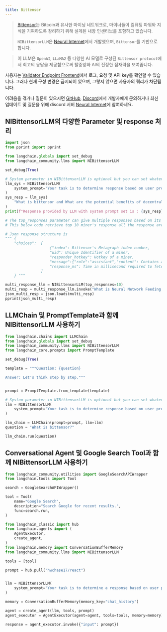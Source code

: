 ```yaml
---
title: Bittensor
---
```


>[Bittensor](https://bittensor.com/)는 Bitcoin과 유사한 마이닝 네트워크로, 마이너들이 컴퓨팅 파워와 지식을 기여하도록 장려하기 위해 설계된 내장 인센티브를 포함하고 있습니다.
>
>`NIBittensorLLM`은 [Neural Internet](https://neuralinternet.ai/)에서 개발했으며, `Bittensor`를 기반으로 합니다.

>이 LLM은 `OpenAI`, `LLaMA2` 등 다양한 AI 모델로 구성된 `Bittensor protocol`에서 최고의 응답을 제공함으로써 탈중앙화 AI의 진정한 잠재력을 보여줍니다.

사용자는 [Validator Endpoint Frontend](https://api.neuralinternet.ai/)에서 로그, 요청 및 API key를 확인할 수 있습니다. 그러나 현재 구성 변경은 금지되어 있으며, 그렇지 않으면 사용자의 쿼리가 차단됩니다.

어려움을 겪거나 질문이 있으시면 [GitHub](https://github.com/Kunj-2206), [Discord](https://discordapp.com/users/683542109248159777)에서 개발자에게 문의하거나 최신 업데이트 및 질문을 위해 discord 서버 [Neural Internet](https://discord.gg/neuralinternet)에 참여하세요.

## NIBittensorLLM의 다양한 Parameter 및 response 처리

```python
import json
from pprint import pprint

from langchain.globals import set_debug
from langchain_community.llms import NIBittensorLLM

set_debug(True)

# System parameter in NIBittensorLLM is optional but you can set whatever you want to perform with model
llm_sys = NIBittensorLLM(
    system_prompt="Your task is to determine response based on user prompt.Explain me like I am technical lead of a project"
)
sys_resp = llm_sys(
    "What is bittensor and What are the potential benefits of decentralized AI?"
)
print(f"Response provided by LLM with system prompt set is : {sys_resp}")

# The top_responses parameter can give multiple responses based on its parameter value
# This below code retrieve top 10 miner's response all the response are in format of json

# Json response structure is
""" {
    "choices":  [
                    {"index": Bittensor's Metagraph index number,
                    "uid": Unique Identifier of a miner,
                    "responder_hotkey": Hotkey of a miner,
                    "message":{"role":"assistant","content": Contains actual response},
                    "response_ms": Time in millisecond required to fetch response from a miner}
                ]
    } """

multi_response_llm = NIBittensorLLM(top_responses=10)
multi_resp = multi_response_llm.invoke("What is Neural Network Feeding Mechanism?")
json_multi_resp = json.loads(multi_resp)
pprint(json_multi_resp)
```

## LLMChain 및 PromptTemplate과 함께 NIBittensorLLM 사용하기

```python
from langchain.chains import LLMChain
from langchain.globals import set_debug
from langchain_community.llms import NIBittensorLLM
from langchain_core.prompts import PromptTemplate

set_debug(True)

template = """Question: {question}

Answer: Let's think step by step."""


prompt = PromptTemplate.from_template(template)

# System parameter in NIBittensorLLM is optional but you can set whatever you want to perform with model
llm = NIBittensorLLM(
    system_prompt="Your task is to determine response based on user prompt."
)

llm_chain = LLMChain(prompt=prompt, llm=llm)
question = "What is bittensor?"

llm_chain.run(question)
```

## Conversational Agent 및 Google Search Tool과 함께 NIBittensorLLM 사용하기

```python
from langchain_community.utilities import GoogleSearchAPIWrapper
from langchain.tools import Tool

search = GoogleSearchAPIWrapper()

tool = Tool(
    name="Google Search",
    description="Search Google for recent results.",
    func=search.run,
)
```

```python
from langchain_classic import hub
from langchain.agents import (
    AgentExecutor,
    create_agent,
)
from langchain.memory import ConversationBufferMemory
from langchain_community.llms import NIBittensorLLM

tools = [tool]

prompt = hub.pull("hwchase17/react")


llm = NIBittensorLLM(
    system_prompt="Your task is to determine a response based on user prompt"
)

memory = ConversationBufferMemory(memory_key="chat_history")

agent = create_agent(llm, tools, prompt)
agent_executor = AgentExecutor(agent=agent, tools=tools, memory=memory)

response = agent_executor.invoke({"input": prompt})
```